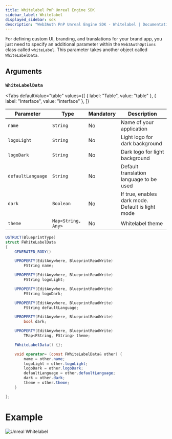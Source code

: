 ```yaml
---
title: Whitelabel PnP Unreal Engine SDK
sidebar_label: Whitelabel
displayed_sidebar: sdk
description: "Web3Auth PnP Unreal Engine SDK - Whitelabel | Documentation - Web3Auth"
---
```



For defining custom UI, branding, and translations for your brand app, you just need to specify an additional parameter within the `Web3AuthOptions`
class called `whiteLabel`. This parameter takes another object called `WhiteLabelData`.

## Arguments

### `WhiteLabelData`

<Tabs
  defaultValue="table"
  values={[
    { label: "Table", value: "table" },
    { label: "Interface", value: "interface" },
  ]}
>

<TabItem value="table">

| Parameter         | Type               | Mandatory | Description                                       |
| ----------------- | ------------------ | --------- | ------------------------------------------------- |
| `name`            | `String`           | No        | Name of your application                          |
| `logoLight`       | `String`           | No        | Light logo for dark background                    |
| `logoDark`        | `String`           | No        | Dark logo for light background                    |
| `defaultLanguage` | `String`           | No        | Default translation language to be used           |
| `dark`            | `Boolean`          | No        | If true, enables dark mode. Default is light mode |
| `theme`           | `Map<String, Any>` | No        | Whitelabel theme                                  |

</TabItem>

<TabItem value="interface">

```cs
USTRUCT(BlueprintType)
struct FWhiteLabelData
{
	GENERATED_BODY()

	UPROPERTY(EditAnywhere, BlueprintReadWrite)
		FString name;

	UPROPERTY(EditAnywhere, BlueprintReadWrite)
		FString logoLight;

	UPROPERTY(EditAnywhere, BlueprintReadWrite)
		FString logoDark;

	UPROPERTY(EditAnywhere, BlueprintReadWrite)
		FString defaultLanguage;

	UPROPERTY(EditAnywhere, BlueprintReadWrite)
		bool dark;

	UPROPERTY(EditAnywhere, BlueprintReadWrite)
		TMap<FString, FString> theme;

	FWhiteLabelData() {};

	void operator= (const FWhiteLabelData& other) {
		name = other.name;
		logoLight = other.logoLight;
		logoDark = other.logoDark;
		defaultLanguage = other.defaultLanguage;
		dark = other.dark;
		theme = other.theme;
	}

};
```

</TabItem>

</Tabs>

# Example

![Unreal Whitelabel](/content-hub/sdk/unreal/whitelable.png)
